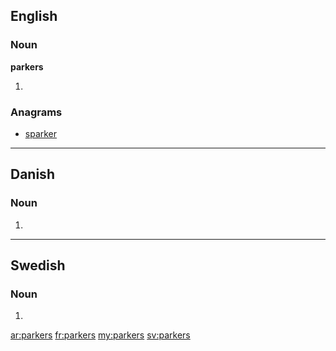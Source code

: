 ==English==

===Noun===
'''parkers'''
# {{plural of|[[parker]]}}

===Anagrams===
* [[sparker#English|sparker]]

----

==Danish==

===Noun===
{{infl|da|noun form|g=c}}

# {{form of|genitive plural indefinite|park|lang=da}}

----

==Swedish==

===Noun===
{{infl|sv|noun form}}

# {{sv-noun-form-indef-gen-pl|park}}

[[ar:parkers]]
[[fr:parkers]]
[[my:parkers]]
[[sv:parkers]]